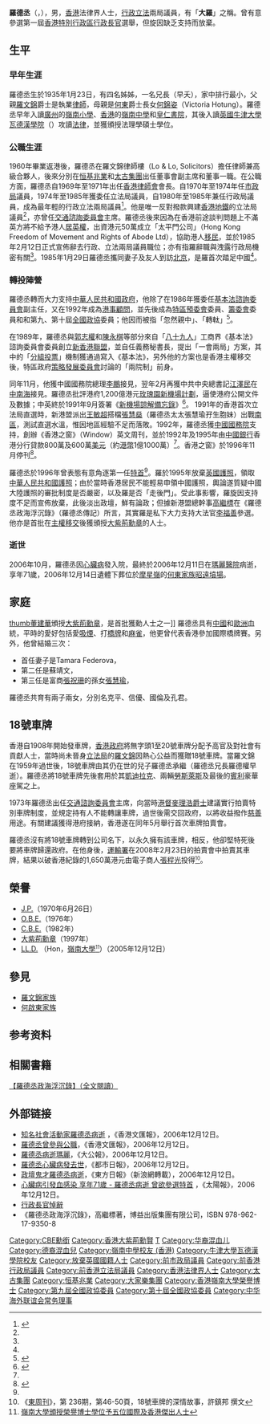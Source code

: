 {{Distinguish|罗德城}}
{{Infobox_officeholder
| honorific-prefix = [[尊敬的#香港|The Honourable]]
| name = Lo Tak-shing<br />羅德丞
| honorific-suffix = [[大紫荊勳章|GBM]] [[大英帝國勳章|CBE]] [[太平紳士|JP]]
| image = [[File:Lo_Tak_Shing.jpg|200px]]
| different name =
| Native place = 歐亞混血兒
| date of birth = {{Birth date|1935|1|23}}
| date of death = {{Death date and age|2006|12|11|1935|1|23}}
| place of birth = {{HKG-1910}}
| place of death = {{HKG}}[[薄扶林|薄扶林]]
| resting_place = {{HKG}}[[摩星嶺|摩星嶺]][[昭遠墳場|昭遠墳場]]
| resting_place_coordinates = 
| party = {{NHKA}}
| spouse = Tamara Federova<br>蘇靖文<br>張慧瑜
| relatives = [[羅文錦家族|羅文錦家族]]
| educate =
*香港聖士提反女校
*廣州嶺南書院
*香港嶺南書院
*皇仁書院
*英國牛津大學瓦德漢學院 （主修法律）
| past = 
*羅文錦律師樓律師兼高級合夥人
*恆基兆業董事局副主席
*太古集團董事
----
*香港律師會會長<br><span style="color: blue;">（1969年-1971年）</span>
*市政局議員<br><span style="color: blue;">（1970年-1974年）</span>
*立法局議員<br><span style="color: blue;">（1974年-1985年）</span>
*行政局議員<br><span style="color: blue;">（1980年-1985年）</span>
*基本法諮詢委員會副主任<br><span style="color: blue;">（1986年-1990年）</span>
*港事顧問<br><span style="color: blue;">（1992年-1997年）</span>
*香港特別行政區籌備委員會預備工作委員會委員<br><span style="color: blue;">（1993年-1996年）</span>
*香港特別行政區籌備委員會委員<br><span style="color: blue;">（1995年-1997年）</span>
**兼任法律小組召集人
*全國政協委員<br><span style="color: blue;">（1998年-2006年）</span>
}}

'''羅德丞'''{{大紫荊}}{{CBE}}{{JP}}（{{lang-en|'''Lo Tak Shing'''}}，{{bd|1935年|1月23日|2006年|12月11日|catIdx=L羅}}），男，[[香港|香港]]法律界人士，[[行政局|行政]][[立法局|立法]]兩局議員，有「'''大羅'''」之稱。曾有意參選第一屆[[1996年香港特別行政區行政長官選舉|香港特別行政區行政長官]]選舉，但旋因缺乏支持而放棄。

== 生平 ==
=== 早年生涯 ===
羅德丞生於1935年1月23日，有四名姊姊，一名兄長（早夭），家中排行最小，父親[[羅文錦|羅文錦]]爵士是執業[[律師|律師]]，母親是[[何東|何東]]爵士長女[[何錦姿|何錦姿]]（Victoria Hotung）。羅德丞早年入讀[[廣州|廣州]]的[[嶺南小學|嶺南小學]]、[[香港|香港]]的[[嶺南中學|嶺南中學]]和[[皇仁書院|皇仁書院]]，其後入讀[[英國|英國]][[牛津大學|牛津大學]][[牛津大學瓦德漢學院|瓦德漢學院]]（{{lang|en|Wadham College}}）攻讀[[法律|法律]]，並獲頒授法理學碩士學位。

=== 公職生涯 ===
1960年畢業返港後，羅德丞在羅文錦律師樓（Lo & Lo, Solicitors）擔任律師兼高級合夥人，後來分別在[[恒基兆業|恒基兆業]]和[[太古集團|太古集團]]出任董事會副主席和董事一職。在公職方面，羅德丞自1969年至1971年出任[[香港律師會|香港律師會]]會長。自1970年至1974年任[[市政局|市政局]]議員，1974年至1985年獲委任立法局議員，自1980年至1985年兼任行政局議員，成為最年輕的行政立法兩局議員<ref name="香港倒後鏡(2)">{{Cite web |url=http://blog.yahoo.com/_YRFRZGS27R756GS62WTKI75BI4/articles/78143/date/201005 |title=末代貴族羅德丞 (2) |access-date=2011-12-28 |archive-date=2012-11-07 |archive-url=https://web.archive.org/web/20121107215756/http://blog.yahoo.com/_YRFRZGS27R756GS62WTKI75BI4/articles/78143/date/201005 |dead-url=no }}</ref>。他是唯一反對撥款興建[[香港地鐵|香港地鐵]]的立法局議員<ref name="香港倒後鏡(2)"/>，亦曾任[[交通諮詢委員會|交通諮詢委員會]]主席。羅德丞後來因為在香港前途談判問題上不滿英方將不給予港人[[居英權|居英權]]，出資港元50萬成立「太平門公司」（Hong Kong Freedom of Movement and Rights of Abode Ltd），協助港人[[香港移民潮|移民]]，並於1985年2月12日正式宣佈辭去行政、立法兩局議員職位；亦有指羅辭職與洩露行政局機密有關<ref name="香港倒後鏡(2)"/>。1985年1月29日羅德丞攜同妻子及友人到訪[[北京|北京]]，是羅首次踏足中國<ref name="香港倒後鏡(3)"/>。

=== 轉投陣營 ===
羅德丞轉而大力支持[[中華人民共和國政府|中華人民共和國政府]]，他除了在1986年獲委任[[香港特別行政區基本法諮詢委員會|基本法諮詢委員會]]副主任，又在1992年成為[[港事顧問|港事顧問]]，並先後成為[[香港特別行政區籌備委員會預備工作委員會|特區預委會]]委員、[[香港特別行政區籌備委員會|籌委會]]委員和和第九、第十屆[[全國政協|全國政協]]委員；他因而被指「忽然親中」、「轉軚」<ref name="香港倒後鏡(3)">{{Cite web |url=http://blog.yahoo.com/_YRFRZGS27R756GS62WTKI75BI4/articles/78144/date/201005 |title=末代貴族羅德丞 (3) |access-date=2011-12-28 |archive-date=2012-11-07 |archive-url=https://web.archive.org/web/20121107215735/http://blog.yahoo.com/_YRFRZGS27R756GS62WTKI75BI4/articles/78144/date/201005 |dead-url=no }}</ref>。

在1989年，羅德丞與[[郭志權_(商人)|郭志權]]和[[陳永棋|陳永棋]]等部分來自「[[八十九人方案|八十九人]]」工商界《基本法》諮詢委員會委員創立[[新香港聯盟|新香港聯盟]]，並自任義務秘書長，提出「一會兩局」方案，其中的「[[香港立法會#分組點票|分組投票]]」機制獲通過寫入《基本法》，另外他的方案也是香港主權移交後，特區政府[[策略發展委員會|策略發展委員會]]討論的「兩院制」前身。

同年11月，他獲中國國務院總理[[李鵬|李鵬]]接見，翌年2月再獲中共中央總書記[[江澤民|江澤民]]在[[中南海|中南海]]接見。羅德丞批評港府1,200億港元[[香港機場核心計劃|玫瑰園新機場計劃]]，逼使港府公開文件及數據；中英終於1991年9月簽署《[[香港機場核心計劃#.E6.96.B0.E6.A9.9F.E5.A0.B4.E8.AB.92.E8.A7.A3.E5.82.99.E5.BF.98.E9.8C.84|新機場諒解備忘錄]]》<ref name="香港倒後鏡(5)">{{Cite web |url=http://blog.yahoo.com/_YRFRZGS27R756GS62WTKI75BI4/articles/78147/date/201005 |title=末代貴族羅德丞 (5) |access-date=2011-12-27 |archive-date=2012-11-07 |archive-url=https://web.archive.org/web/20121107215747/http://blog.yahoo.com/_YRFRZGS27R756GS62WTKI75BI4/articles/78147/date/201005 |dead-url=no }}</ref>。
1991年的香港首次立法局直選時，新港盟派出[[王敏超|王敏超]]搭檔[[張慧燊|張慧燊]]（羅德丞太太張慧瑜孖生胞妹）出戰[[南區_(香港)|南區]]，測試直選水溫，惟因地區經驗不足而落敗。1992年，羅德丞獲[[中國國務院|中國國務院]]支持，創辦《香港之窗》（Window）英文周刊，並於1992年及1995年由[[中國銀行|中國銀行]]香港分行貸款800萬及600萬[[美元|美元]]（約[[港幣|港幣]]1億1000萬）<ref name="羅德丞政海浮沉"/>。香港之窗》於1996年11月停刊<ref name="羅德丞政海浮沉">{{Cite web |url=http://epochweekly.com/b5/040/3717.htm |title=淺談《羅德丞政海浮沉錄》 |accessdate=2011-12-27 |archive-date=2012-03-13 |archive-url=https://web.archive.org/web/20120313213235/http://www.epochweekly.com/b5/040/3717.htm |dead-url=no }}</ref>。

羅德丞於1996年曾表態有意角逐第一任[[香港特別行政區行政長官|特首]]<ref name="香港倒後鏡(5)"/>。羅於1995年放棄[[英國護照|英國護照]]，領取[[中華人民共和國護照|中華人民共和國護照]]；由於當時香港居民不能輕易申領中國護照，輿論遂質疑中國大陸護照的審批制度是否嚴密，以及羅是否「走後門」。受此事影響，羅旋因支持度不足而宣佈放棄，此後淡出政壇，鮮有論政；但據新港盟總幹事[[高繼標|高繼標]]在《羅德丞政海浮沉錄》（羅德丞傳記）所言，其實羅是私下大力支持大法官[[李福善|李福善]]參選。他亦是首批在[[香港回歸|主權移交]]後獲頒授[[大紫荊勳章|大紫荊勳章]]的人士。

=== 逝世 ===
2006年10月，羅德丞因[[心臟病|心臟病]]發入院，最終於2006年12月11日在[[瑪麗醫院|瑪麗醫院]]病逝，享年71歲，2006年12月14日遺體下葬位於[[摩星嶺|摩星嶺]]的[[何啟東家族|何東家族]][[昭遠墳場|昭遠墳場]]。

== 家庭 ==
[[檔案:Lo_Tak-Shing.JPG|thumb]][[董建華|董建華]]頒授[[大紫荊勳章|大紫荊勳章]]，是首批獲勳人士之一]]
羅德丞具有[[中國|中國]]和[[歐洲|歐洲]]血統，平時的愛好包括愛[[吸煙|吸煙]]、打[[橋牌|橋牌]]和[[麻雀|麻雀]]，他更曾代表香港參加國際橋牌賽。另外，他曾結婚三次：
*首任妻子是Tamara Federova，
*第二任是蘇靖文，
*第三任是富商[[張祝珊|張祝珊]]的孫女[[張慧瑜|張慧瑜]]，

羅德丞共育有兩子兩女，分別名克平、信優、國倫及孔君。

== 18號車牌 ==
香港自1908年開始發車牌，[[香港殖民地時期#香港政府|香港政府]]將無字頭1至20號車牌分配予高官及對社會有貢獻人士，當時尚未晉身[[立法局|立法局]]的[[羅文錦|羅文錦]]因熱心公益而獲贈18號車牌。當羅文錦在1959年過世後，18號車牌由其仍在世的兒子羅德丞承繼（羅德丞兄長羅德權早逝）。羅德丞將18號車牌先後套用於其[[凱迪拉克|凱迪拉克]]、兩輛[[勞斯萊斯|勞斯萊斯]]及最後的[[賓利|賓利]]豪華座駕之上。

1973年羅德丞出任[[交通諮詢委員會|交通諮詢委員會]]主席，向當時[[港督|港督]][[麥理浩|麥理浩爵士]]建議實行拍賣特別車牌制度，並規定持有人不能轉讓車牌，過世後需交回政府，以將收益撥作[[慈善|慈善]]用途。有關建議獲得港府接納，香港遂在同年5月舉行首次車牌拍賣會。

羅德丞沒有將18號車牌轉到公司名下，以永久擁有該車牌，相反，他卻堅特死後要將車牌歸還政府。在他身後，[[運輸署|運輸署]]在2008年2月23日的拍賣會中拍賣其車牌，結果以破香港紀錄的1,650萬港元由電子商人[[張程光|張程光]]投得<small><ref>《[[東周刊|東周刊]]》，第 236期，第46-50頁，18號車牌的深情故事，許鎮邦 撰文</ref></small>。

== 榮譽 ==
*[[太平紳士|J.P.]]（1970年6月26日）
*[[OBE|O.B.E.]]（1976年）
*[[CBE|C.B.E.]]（1982年）
*[[大紫荊勳章|大紫荊勳章]]（1997年）
*[[法學博士|LL.D.]] （Hon，[[嶺南大學_(香港)|嶺南大學]]<small><ref>[http://www.ln.edu.hk/lingnan_event/press_releases/press_releases_contents.shtml?051114c.htm 嶺南大學頒授榮譽博士學位予五位國際及香港傑出人士]{{dead link|date=2018年1月 |bot=InternetArchiveBot |fix-attempted=yes }}</ref></small>）（2005年12月12日）

== 參見 ==
* [[羅文錦家族|羅文錦家族]]
* [[何啟東家族|何啟東家族]]

== 参考资料 ==
{{reflist}}

== 相關書籍 ==
[[iarchive:science229_yahoo_20190126_1115/mode/2up|【羅德丞政海浮沉錄】（全文閱讀）]]

== 外部链接 ==
* [http://paper.wenweipo.com/2006/12/12/YO0612120003.htm 知名社會活動家羅德丞病逝] {{Wayback|url=http://paper.wenweipo.com/2006/12/12/YO0612120003.htm |date=20210416111412 }}，《香港文匯報》，2006年12月12日。
* [https://web.archive.org/web/20090918183903/http://www.wenweipo.com/news.phtml?news_id=HK0612120007&cat=003HK 羅德丞曾參與公職]，《香港文匯報》，2006年12月12日。
* [https://web.archive.org/web/20061214043908/http://www.takungpao.com/news/06/12/12/GW-664079.htm 羅德丞病逝瑪麗]，《大公報》，2006年12月12日。
* [https://web.archive.org/web/20070927191714/http://www.metrohk.com.hk/news.php?startDate=12122006&newscat=1 羅德丞心臟病發去世]，《都市日報》，2006年12月12日。  
* [https://web.archive.org/web/20061214140237/http://news.sina.com.hk/cgi-bin/news/show_news.cgi?ct=headlines&type=headlines&date=2006-12-12&id=2290163 政壇鬼才羅德丞病逝]，《東方日報》（新浪網轉載），2006年12月12日。
* [http://the-sun.on.cc/channels/news/20061212/20061212024220_0000.html 心臟病引發血感染 享年71歲 - 羅德丞病逝 曾欲參選特首] {{Wayback|url=http://the-sun.on.cc/channels/news/20061212/20061212024220_0000.html |date=20210416111417 }}，《太陽報》，2006年12月12日。
* [http://www.info.gov.hk/gia/general/200612/12/P200612120003.htm 行政長官悼辭] {{Wayback|url=http://www.info.gov.hk/gia/general/200612/12/P200612120003.htm |date=20200605233238 }}
* 《羅德丞政海浮沉錄》，高繼標著，博益出版集團有限公司，ISBN 978-962-17-9350-8

{{大紫荊勳章}}
{{Navboxes 
| title  = 罗德丞在[[中华海外联谊会|中华海外联谊会]]的职务
| list1  =
{{中华海外联谊会第一届理事会}}
{{中华海外联谊会第二届理事会}}
}}

{{Authority control}}
{{DEFAULTSORT:Lo, Tak-Shing}}
[[Category:CBE勳銜|Category:CBE勳銜]]
[[Category:香港大紫荊勳賢|Category:香港大紫荊勳賢]]
[[Category:罗姓|T]]
[[Category:华裔混血儿|Category:华裔混血儿]]
[[Category:德裔混血兒|Category:德裔混血兒]]
[[Category:嶺南中學校友_(香港)|Category:嶺南中學校友 (香港)]]
[[Category:牛津大學瓦德漢學院校友|Category:牛津大學瓦德漢學院校友]]
[[Category:放棄英國國籍人士|Category:放棄英國國籍人士]]
[[Category:前市政局議員|Category:前市政局議員]]
[[Category:前香港行政局議員|Category:前香港行政局議員]]
[[Category:前香港立法局議員|Category:前香港立法局議員]]
[[Category:香港法律界人士|Category:香港法律界人士]]
[[Category:太古集團|Category:太古集團]]
[[Category:恒基兆業|Category:恒基兆業]]
[[Category:大家樂集團|Category:大家樂集團]]
[[Category:香港嶺南大學榮譽博士|Category:香港嶺南大學榮譽博士]]
[[Category:第九屆全國政協委員|Category:第九屆全國政協委員]]
[[Category:第十屆全國政協委員|Category:第十屆全國政協委員]]
[[Category:中华海外联谊会常务理事|Category:中华海外联谊会常务理事]]
